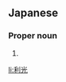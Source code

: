 ==Japanese==
{{ja-kanjitab|とし|みつ}}

===Proper noun===
{{ja-pos|proper|としみつ}}

# {{given name|male|lang=ja|sort=としみつ}}

[[li:利光]]